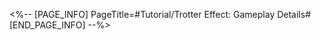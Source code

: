 <%-- [PAGE_INFO]
PageTitle=#Tutorial/Trotter Effect: Gameplay Details#
[END_PAGE_INFO] --%>
{{Tutorial
|sort      = 810601
|title     = Trotter Effect: Gameplay Details
|subtitle  = 
|type      = 
|about     = 
|image1    = Tutorial Trotter Effect Gameplay Details 1.png{{subst:void|<!--$UPLOAD:<<SpriteOutput/TutorialPic/TutorialPage_810501.png>-<Tutorial Trotter Effect Gameplay Details 1.png>-<Tutorial Files>>-->}}
|text1     = Defeat the {{Color|h|nobold=1|Trotters}} in this stage to obtain a large amount of Grit Value.<br />You need to defeat the Trotter before it escapes.
|image2    = Tutorial Trotter Effect Gameplay Details 2.png{{subst:void|<!--$UPLOAD:<<SpriteOutput/TutorialPic/TutorialPage_810502.png>-<Tutorial Trotter Effect Gameplay Details 2.png>-<Tutorial Files>>-->}}
|text2     = Every {{Color|h|nobold=1|Trotter}} defeated will inflict all enemies with random {{Color|h|nobold=1|DoTs}}.<br />Make good use of the DoTs applied by defeating Trotters to quickly take down the boss during "Grit Phase 4: Power Awoken".
}}